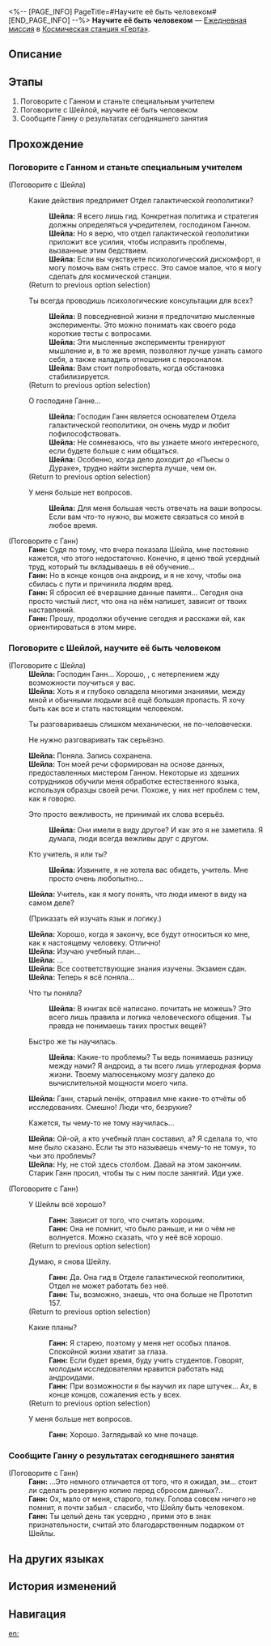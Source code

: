 <%-- [PAGE_INFO]
PageTitle=#Научите её быть человеком#
[END_PAGE_INFO] --%>
{{Дополнить|Диалоги.}}
{{Миссия Инфобокс
|id              = 3000525
|Название        = 
|Изображение     = Миссия Научите её быть человеком.png
|Тип             = Ежедневная миссия
|Событие         = 
|Глава           = 
|Условия         = 
|Персонажи       = Ганн; Первопроходец; Шейла
|СтартЛокация    = [[Космическая станция «Герта»]] — [[Главная контрольная зона]]
|Мир             = Космическая станция «Герта»
|Предыдущая      = 
|Следующая       = 
|Награды         = Кредиты*5 000
}}
'''Научите её быть человеком''' — [[Ежедневная миссия]] в [[Космическая станция «Герта»]].

==Описание==
{{Описание|<!--официальное описание из Перекрёстка судеб-->}}

==Этапы==
# Поговорите с Ганном и станьте специальным учителем
# Поговорите с Шейлой, научите её быть человеком
# Сообщите Ганну о результатах сегодняшнего занятия

==Прохождение==
{{Дополнить}}

===Поговорите с Ганном и станьте специальным учителем===
{{Описание миссии|тип=Ежедневная миссия|локация=Главная контрольная зона|Ганн, основатель Отдела галактической геополитики, ищет вас. Он хочет, чтобы вы учили особого ученика. Содержание лекции заставляет вас присвистнуть...}}
{{Диалог Начало}}

;(Поговорите с Шейла)
:{{Диалог|Разговор}} Какие действия предпримет Отдел галактической геополитики?
::'''Шейла:''' Я всего лишь гид. Конкретная политика и стратегия должны определяться учредителем, господином Ганном.
::'''Шейла:''' Но я верю, что отдел галактической геополитики приложит все усилия, чтобы исправить проблемы, вызванные этим бедствием.
::'''Шейла:''' Если вы чувствуете психологический дискомфорт, я могу помочь вам снять стресс. Это самое малое, что я могу сделать для космической станции.
:;(Return to previous option selection)
:{{Диалог|Разговор}} Ты всегда проводишь психологические консультации для всех?
::'''Шейла:''' В повседневной жизни я предпочитаю мысленные эксперименты. Это можно понимать как своего рода короткие тесты с вопросами.
::'''Шейла:''' Эти мысленные эксперименты тренируют мышление и, в то же время, позволяют лучше узнать самого себя, а также наладить отношения с персоналом.
::'''Шейла:''' Вам стоит попробовать, когда обстановка стабилизируется.
:;(Return to previous option selection)
:{{Диалог|Разговор}} О господине Ганне...
::'''Шейла:''' Господин Ганн является основателем Отдела галактической геополитики, он очень мудр и любит пофилософствовать.
::'''Шейла:''' Не сомневаюсь, что вы узнаете много интересного, если будете больше с ним общаться.
::'''Шейла:''' Особенно, когда дело доходит до «Пьесы о Дураке», трудно найти эксперта лучше, чем он.
:;(Return to previous option selection)
:{{Диалог|Выход}} У меня больше нет вопросов.
::'''Шейла:''' Для меня большая честь отвечать на ваши вопросы. Если вам что-то нужно, вы можете связаться со мной в любое время.

;(Поговорите с Ганн)
:'''Ганн:''' Судя по тому, что вчера показала Шейла, мне постоянно кажется, что этого недостаточно. Конечно, я ценю твой усердный труд, который ты вкладываешь в её обучение...
:'''Ганн:''' Но в конце концов она андроид, и я не хочу, чтобы она сбилась с пути и причинила людям вред.
:'''Ганн:''' Я сбросил её вчерашние данные памяти... Сегодня она просто чистый лист, что она на нём напишет, зависит от твоих наставлений.
:'''Ганн:''' Прошу, продолжи обучение сегодня и расскажи ей, как ориентироваться в этом мире.
{{Диалог Конец}}

===Поговорите с Шейлой, научите её быть человеком===
{{Описание миссии|тип=Ежедневная миссия|локация=Главная контрольная зона|Ваша ученица Шейла - андроид. Вы должны учить её не общеизвестным знаниям, а тому, как быть человеком.}}
{{Диалог Начало}}

;(Поговорите с Шейла)
:'''Шейла:''' Господин Ганн... Хорошо, {{MC|м=господин|ж=госпожа}}, с нетерпением жду возможности поучиться у вас.
:'''Шейла:''' Хоть я и глубоко овладела многими знаниями, между мной и обычными людьми всё ещё большая пропасть. Я хочу быть как все и стать настоящим человеком.
:{{Диалог|Стрелка}} Ты разговариваешь слишком механически, не по-человечески.
:{{Диалог|Стрелка}} Не нужно разговаривать так серьёзно.
:'''Шейла:''' Поняла. Запись сохранена.
:'''Шейла:''' Тон моей речи сформирован на основе данных, предоставленных мистером Ганном. Некоторые из здешних сотрудников обучили меня обработке естественного языка, используя образцы своей речи. Похоже, у них нет проблем с тем, как я говорю.
:{{Диалог|Стрелка}} Это просто вежливость, не принимай их слова всерьёз.
::'''Шейла:''' Они имели в виду другое? И как это я не заметила. Я думала, люди всегда вежливы друг с другом.
:{{Диалог|Стрелка}} Кто учитель, я или ты?
::'''Шейла:''' Извините, я не хотела вас обидеть, учитель. Мне просто очень любопытно...
:'''Шейла:''' Учитель, как я могу понять, что люди имеют в виду на самом деле?
:{{Диалог|Стрелка}} (Приказать ей изучать язык и логику.)
:'''Шейла:''' Хорошо, когда я закончу, все будут относиться ко мне, как к настоящему человеку. Отлично!
:'''Шейла:''' Изучаю учебный план...
:'''Шейла:''' ...
:'''Шейла:''' Все соответствующие знания изучены. Экзамен сдан.
:'''Шейла:''' Теперь я всё поняла...
:{{Диалог|Стрелка}} Что ты поняла?
::'''Шейла:''' В книгах всё написано. {{MC|ж=Сама|м=Сам}} почитать не можешь? Это всего лишь правила и логика человеческого общения. Ты правда не понимаешь таких простых вещей?
:{{Диалог|Стрелка}} Быстро же ты научилась.
::'''Шейла:''' Какие-то проблемы? Ты ведь понимаешь разницу между нами? Я андроид, а ты всего лишь углеродная форма жизни. Твоему малюсенькому мозгу далеко до вычислительной мощности моего чипа.
:'''Шейла:''' Ганн, старый пенёк, отправил мне какие-то отчёты об исследованиях. Смешно! Люди что, безрукие?
:{{Диалог|Стрелка}} Кажется, ты чему-то не тому научилась...
:'''Шейла:''' Ой-ой, а кто учебный план составил, а? Я сделала то, что мне было сказано. Если ты это называешь «чему-то не тому», то чьи это проблемы?
:'''Шейла:''' Ну, не стой здесь столбом. Давай на этом закончим. Старик Ганн просил, чтобы ты {{MC|ж=поговорила|м=поговорил}} с ним после занятий. Иди уже.

;(Поговорите с Ганн)
:{{Диалог|Разговор}} У Шейлы всё хорошо?
::'''Ганн:''' Зависит от того, что считать хорошим.
::'''Ганн:''' Она не помнит, что было раньше, и ни о чём не волнуется. Можно сказать, что у неё всё хорошо.
:;(Return to previous option selection)
:{{Диалог|Разговор}} Думаю, я снова {{MC|ж=видела|м=видел}} Шейлу.
::'''Ганн:''' Да. Она гид в Отделе галактической геополитики, Отдел не может работать без неё.
::'''Ганн:''' Ты, возможно, знаешь, что она больше не Прототип 157.
:;(Return to previous option selection)
:{{Диалог|Разговор}} Какие планы?
::'''Ганн:''' Я старею, поэтому у меня нет особых планов. Спокойной жизни хватит за глаза.
::'''Ганн:''' Если будет время, буду учить студентов. Говорят, молодым исследователям нравится работать над андроидами.
::'''Ганн:''' При возможности я бы научил их паре штучек... Ах, в конце концов, сожаления есть у всех.
:;(Return to previous option selection)
:{{Диалог|Выход}} У меня больше нет вопросов.
::'''Ганн:''' Хорошо. Заглядывай ко мне почаще.
{{Диалог Конец}}

===Сообщите Ганну о результатах сегодняшнего занятия===
{{Описание миссии|тип=Ежедневная миссия|локация=Главная контрольная зона|Под вашим руководством Шейла добилась значительных успехов в том, как быть человеком. Но у вас есть сомнения, оценит ли Ганн такие успехи...}}
{{Диалог Начало}}

;(Поговорите с Ганн)
:'''Ганн:''' ...Это немного отличается от того, что я ожидал, эм... стоит ли сделать резервную копию перед сбросом данных?..
:'''Ганн:''' Ох, мало от меня, старого, толку. Голова совсем ничего не помнит, я почти забыл - спасибо, что {{MC|ж=научила|м=научил}} Шейлу быть человеком.
:'''Ганн:''' Ты целый день так усердно {{MC|ж=работала|м=работал}}, прими это в знак признательности, считай это благодарственным подарком от Шейлы.
{{Диалог Конец}}

==На других языках==
{{На других языках
|en   = Being Human 101
|zhs  = 教她做人
|zht  = 教她做人
|ja   = 身の処し方を教える
|ko   = 사람 됨됨이 교육
|es   = {{MC|ж=Profesora|м=Profesor}} de la vida
|fr   = Être humain pour les nuls
|ru   = Научите её быть человеком
|th   = ชี้แนะวิถีแห่งมนุษย์
|vi   = Dạy Cô Ấy Cách Làm Người
|de   = Kurs in Menschlichkeit
|id   = Ajari Dia Cara Bertindak
|pt   = Seres Humanos para Idiotas
}}

==История изменений==
{{История изменений|3.5}}

==Навигация==
{{Ежедневная миссия Навбокс|Глава }}

[[en:]]
